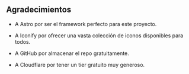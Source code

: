 
<h2 className="bold text-xl">Agradecimientos</h2>

- A <A h="https://astro.build/">Astro</A> por ser el framework perfecto para este proyecto.

- A <A h="https://iconify.design/">Iconify</A> por ofrecer una vasta colección de iconos disponibles para todos.

- A <A h="https://github.com/">GitHub</A> por almacenar <A h="https://github.com/di-xiv/di-xiv.com">el repo</A> gratuitamente.

- A <A h="https://pages.cloudflare.com">Cloudflare</A> por tener un tier gratuito muy generoso.